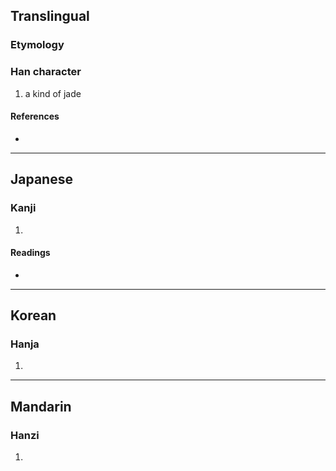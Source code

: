 {{character info/new}}
==Translingual==

===Etymology===
{{Han compound|玉|向|c1=s|c2=p|t1=jade|ls=psc}}

===Han character===
{{Han char|rn=96|rad=玉|as=06|sn=10|four=|canj=MGHBR|ids=⿰𤣩向}}

# a kind of jade

====References====
* {{Han ref|kx=0731.110|dkj=20967|dj=1142.220|hdz=21111.130|uh=73E6|ud=29670}}

----

==Japanese==

===Kanji===
{{ja-kanji|grade=|rs=玉06}}

# {{defn|lang=ja|sort=玉06}}

====Readings====
* {{ja-readings|on=[[きょう]] (kyō), [[どう]] (dō), [[しょう]] (shō)|kun=}}

----

==Korean==

===Hanja===
{{ko-hanja|hangeul=향|eumhun=|rv=hyang|mr=hyang|y=hyang}}

# {{defn|lang=ko|sort=玉06}}

----

==Mandarin==

===Hanzi===
{{cmn-hanzi|pin=[[xiàng]] ([[xiang4]])|wg=hsiang<sup>4</sup>}}

# {{defn|lang=cmn|sort=玉06}}